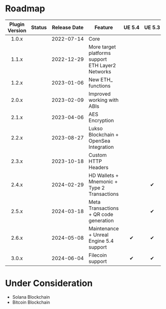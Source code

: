 
# Roadmap

| Plugin Version |   Status    |      Release Date       | Feature                                               | <nobr>UE 5.4</nobr> | <nobr>UE 5.3</nobr> | <nobr>UE 5.2</nobr> |    <nobr>UE 5.1</nobr>     |    <nobr>UE 5.0</nobr>     |    <nobr>UE 4.27</nobr>    |
|:--------------:|:-----------:|:-----------------------:|-------------------------------------------------------|:-------------------:|:-------------------:|:-------------------:|:--------------------------:|:--------------------------:|:--------------------------:|
|     1.0.x      | <Released/> | <nobr>2022-07-14</nobr> | Core                                                  | <UE version="N/A"/> | <UE version="N/A"/> | <UE version="N/A"/> |             ✔              |             ✔              |             ✔              |
|     1.1.x      | <Released/> | <nobr>2022-12-29</nobr> | More target platforms support<br/>ETH Layer2 Networks | <UE version="N/A"/> | <UE version="N/A"/> | <UE version="N/A"/> |             ✔              |             ✔              |             ✔              |
|     1.2.x      | <Released/> | <nobr>2023-01-06</nobr> | New ETH_ functions                                    | <UE version="N/A"/> | <UE version="N/A"/> | <UE version="N/A"/> |             ✔              |             ✔              |             ✔              |
|     2.0.x      | <Released/> | <nobr>2023-02-09</nobr> | Improved working with ABIs                            | <UE version="N/A"/> | <UE version="N/A"/> | <UE version="N/A"/> |             ✔              |             ✔              |             ✔              |
|     2.1.x      | <Released/> | <nobr>2023-04-06</nobr> | AES Encryption                                        | <UE version="N/A"/> | <UE version="N/A"/> | <UE version="N/A"/> |             ✔              |             ✔              |             ✔              |
|     2.2.x      | <Released/> | <nobr>2023-08-27</nobr> | Lukso Blockchain + OpenSea Integration                | <UE version="N/A"/> | <UE version="N/A"/> |          ✔          |             ✔              |             ✔              | <UE version="Deprecated"/> |
|     2.3.x      | <Released/> | <nobr>2023-10-18</nobr> | Custom HTTP Headers                                   | <UE version="N/A"/> | <UE version="N/A"/> |          ✔          |             ✔              |             ✔              | <UE version="Deprecated"/> |
|     2.4.x      | <Released/> | <nobr>2024-02-29</nobr> | HD Wallets + Mnemonic + Type 2 Transactions           | <UE version="N/A"/> |          ✔          |          ✔          |             ✔              | <UE version="Deprecated"/> | <UE version="Deprecated"/> |
|     2.5.x      | <Released/> | <nobr>2024-03-18</nobr> | Meta Transactions + QR code generation                | <UE version="N/A"/> |          ✔          |          ✔          |             ✔              | <UE version="Deprecated"/> | <UE version="Deprecated"/> |
|     2.6.x      | <Released/> | <nobr>2024-05-08</nobr> | Maintenance + Unreal Engine 5.4 support               |          ✔          |          ✔          |          ✔          | <UE version="Deprecated"/> | <UE version="Deprecated"/> | <UE version="Deprecated"/> |
|     3.0.x      | <Released/> | <nobr>2024-06-04</nobr> | Filecoin support                                      |          ✔          |          ✔          |          ✔          | <UE version="Deprecated"/> | <UE version="Deprecated"/> | <UE version="Deprecated"/> |

# Under Consideration

* Solana Blockchain
* Bitcoin Blockchain
